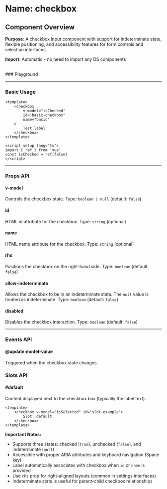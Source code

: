 
<Meta of={Checkbox} />

# Name: checkbox
## Component Overview

**Purpose**: A checkbox input component with support for indeterminate state, flexible positioning, and accessibility features for form controls and selection interfaces.

**Import**: Automatic - no need to import any DS components

<br />
### Playground

<Canvas of={Checkbox.Primary} />
<Controls />

---

### Basic Usage

```vue
<template>
    <checkbox 
        v-model="isChecked"
        id="basic-checkbox"
        name="basic"
    >
        Test label
    </checkbox>
</template>

<script setup lang="ts">
import { ref } from 'vue'
const isChecked = ref(false)
</script>
```

<Canvas sourceState="none" of={Checkbox.Primary} />

---

### Props API

#### v-model
Controls the checkbox state. Type: `boolean | null` (default: `false`)

#### id
HTML id attribute for the checkbox. Type: `string` (optional)

#### name
HTML name attribute for the checkbox. Type: `string` (optional)

#### rhs
Positions the checkbox on the right-hand side. Type: `boolean` (default: `false`)

<Canvas sourceState="none" of={Checkbox.RHS} />

#### allow-indeterminate
Allows the checkbox to be in an indeterminate state. The `null` value is treated as indeterminate. Type: `boolean` (default: `false`)

<Canvas sourceState="none" of={Checkbox.AllowIndeterminate} />

#### disabled
Disables the checkbox interaction. Type: `boolean` (default: `false`)

<Canvas sourceState="none" of={Checkbox.Disabled} />

---

### Events API

#### @update:model-value
Triggered when the checkbox state changes.

### Slots API

#### #default
Content displayed next to the checkbox box (typically the label text).

```vue
<template>
    <checkbox v-model="isSelected" id="slot-example">
        Slot: default
    </checkbox>
</template>
```

**Important Notes:**
- Supports three states: checked (`true`), unchecked (`false`), and indeterminate (`null`)
- Accessible with proper ARIA attributes and keyboard navigation (Space key)
- Label automatically associates with checkbox when `id` or `name` is provided
- Use `rhs` prop for right-aligned layouts (common in settings interfaces)
- Indeterminate state is useful for parent-child checkbox relationships